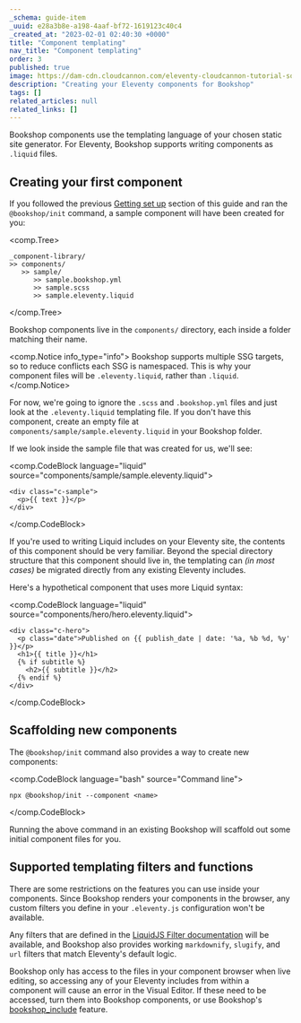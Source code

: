 ```yaml
---
_schema: guide-item
_uuid: e28a3b8e-a198-4aaf-bf72-1619123c40c4
_created_at: "2023-02-01 02:40:30 +0000"
title: "Component templating"
nav_title: "Component templating"
order: 3
published: true
image: https://dam-cdn.cloudcannon.com/eleventy-cloudcannon-tutorial-social.png
description: "Creating your Eleventy components for Bookshop"
tags: []
related_articles: null
related_links: []
---
```


Bookshop components use the templating language of your chosen static site generator.
For Eleventy, Bookshop supports writing components as `.liquid` files.

## Creating your first component

If you followed the previous [Getting set up](/documentation/guides/bookshop-eleventy-guide/getting-set-up/) section of this guide
and ran the `@bookshop/init` command, a sample component will have been created for you:

<comp.Tree>
```
_component-library/
>> components/
   >> sample/
      >> sample.bookshop.yml
      >> sample.scss
      >> sample.eleventy.liquid
```
</comp.Tree>

Bookshop components live in the `components/` directory, each inside a folder matching their name.

<comp.Notice info_type="info">
  Bookshop supports multiple SSG targets, so to reduce conflicts each SSG is namespaced. This is why your component files will
  be `.eleventy.liquid`, rather than `.liquid`.
</comp.Notice>

For now, we're going to ignore the `.scss` and `.bookshop.yml` files and just look at the `.eleventy.liquid` templating file.
If you don't have this component, create an empty file at `components/sample/sample.eleventy.liquid` in your Bookshop folder.

If we look inside the sample file that was created for us, we'll see:

<comp.CodeBlock language="liquid" source="components/sample/sample.eleventy.liquid">
```
<div class="c-sample">
  <p>{{ text }}</p>
</div>
```
</comp.CodeBlock>

If you're used to writing Liquid includes on your Eleventy site, the contents of this component should be very familiar.
Beyond the special directory structure that this component should live in, the templating can _(in most cases)_ be migrated directly
from any existing Eleventy includes.

Here's a hypothetical component that uses more Liquid syntax:

<comp.CodeBlock language="liquid" source="components/hero/hero.eleventy.liquid">
```
<div class="c-hero">
  <p class="date">Published on {{ publish_date | date: '%a, %b %d, %y' }}</p>
  <h1>{{ title }}</h1>
  {% if subtitle %}
    <h2>{{ subtitle }}</h2>
  {% endif %}
</div>
```
</comp.CodeBlock>

## Scaffolding new components

The `@bookshop/init` command also provides a way to create new components:

<comp.CodeBlock language="bash" source="Command line">
```
npx @bookshop/init --component <name>
```
</comp.CodeBlock>

Running the above command in an existing Bookshop will scaffold out some initial component files for you.

## Supported templating filters and functions

There are some restrictions on the features you can use inside your components.
Since Bookshop renders your components in the browser, any custom filters you define in your `.eleventy.js`
configuration won't be available. 

Any filters that are defined in the [LiquidJS Filter documentation](https://liquidjs.com/filters/overview.html) will be available,
and Bookshop also provides working `markdownify`, `slugify`, and `url` filters that match Eleventy's default logic.

Bookshop only has access to the files in your component browser when live editing, so accessing any of your
Eleventy includes from within a component will cause an error in the Visual Editor. If these need to be accessed,
turn them into Bookshop components, or use Bookshop's [bookshop_include](/documentation/guides/bookshop-eleventy-guide/page-building/#bookshop-includes) feature.
